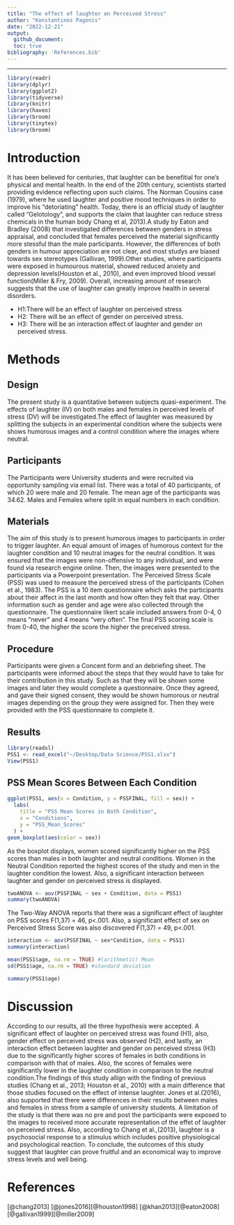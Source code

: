 ```yaml
---
title: "The effect of laughter on Perceived Stress"
author: "Konstantinos Pagonis"
date: "2022-12-21"
output: 
  github_document:
  toc: true
bibliography: 'References.bib'
---
```


***

```r
library(readr)
library(dplyr)
library(ggplot2)
library(tidyverse)
library(knitr)
library(haven)
library(broom)
library(tinytex)
library(broom)
```

# Introduction
It has been believed for centuries, that laughter can be benefitial for one's physical and mental health. In the end of the 20th century, scientists started providing evidence reflecting upon such claims. The Norman Cousins case (1979), where he used laughter and positive mood techniques in order to improve his "detoriating" health. Today, there is an official study of laughter called "Gelotology", and supports the claim that laughter can reduce stress chemicals in the human body Chang et al, 2013).A study by Eaton and Bradley (2008) that investigated differences between genders in stress appraisal, and concluded that females perceived the material significantly more stessful than the male participants. However, the differences of both genders in humour appreciation are not clear, and most studys are biased towards sex stereotypes (Gallivan, 1999).Other studies, where participants were exposed in humourous material, showed reduced anxiety and depression levels(Houston et al., 2010), and even improved blood vessel function(Miller & Fry, 2009). Overall, increasing amount of research suggests that the use of laughter can greatly improve health in several disorders. 

- H1:There will be an effect of laughter on perceived stress
- H2: There will be an effect of gender on perceived stress.
- H3: There will be an interaction effect of laughter and gender on perceived stress.


# Methods

## Design
The present study is a quantitative between subjects quasi-experiment. The effects of laughter (IV) on both males and females in perceived levels of stress (DV) will be investigated.The effect of laughter was measured by splitting the subjects in an experimental condition where the subjects were shows humorous images and a control condition where the images where neutral.

## Participants
The Participants were University students and were recruited via opportunity sampling via email list. There was a total of 40 participants, of which 20 were male and 20 female. The mean age of the participants was 34.62. Males and Females where split in equal numbers in each condition.

## Materials
The aim of this study is to present humorous images to participants in order to trigger laughter. An equal amount of images of humorous context for the laughter condition and 10 neutral images for the neutral condition. It was ensured that the images were non-offensive to any individual, and were found via research engine online. Then, the images were presented to the participants via a Powerpoint presentation.
The Perceived Stress Scale (PSS) was used to measure the perceived stress of the participants (Cohen et al., 1983). The PSS is a 10 item questionnaire which asks the participants about their affect in the last month and how often they felt that way. Other information such as gender and age were also collected through the questionnaire. The questionnaire likert scale included answers from 0-4, 0 means "never" and 4 means "very often". The final PSS scoring scale is from 0-40, the higher the score the higher the preceived stress.

## Procedure
Participants were given a Concent form and an debriefing sheet. The participants were informed about the steps that they would have to take for their contribution in this study. Such as that they will be shown some images and later they would complete a questionnaire. Once they agreed, and gave their signed consent, they would be shown humorous or neutral images depending on the group they were assigned for. Then they were provided with the PSS questionnaire to complete it. 

## Results


```r
library(readxl)
PSS1 <- read_excel("~/Desktop/Data Science/PSS1.xlsx")
View(PSS1)

```


## PSS Mean Scores Between Each Condition


```r
ggplot(PSS1, aes(x = Condition, y = PSSFINAL, fill = sex)) +
  labs(
    title = "PSS Mean Scores in Both Condition",
    x = "Conditions",
    y = "PSS_Mean_Scores"
  ) +
geom_boxplot(aes(color = sex))
```
 As the boxplot displays, women scored significantly higher on the PSS scores than males in both laughter and neutral conditions. Women in the Neutral Condition reported the highest scores of the study and men in the laughter condition the lowest. Also, a significant interaction between laughter and gender on perceived stress is displayed.


```r
twoANOVA <- aov(PSSFINAL ~ sex + Condition, data = PSS1)
summary(twoANOVA)
```

The Two-Way ANOVA reports that there was a significant effect of laughter on PSS scores    F(1,37) = 46, p<.001. Also, a significant effect of sex on Perceived Stress Score was also discovered F(1,37) = 49,  p<.001.


```r
interaction <- aov(PSSFINAL ~ sex*Condition, data = PSS1)
summary(interaction)
```








```r
mean(PSS1$age, na.rm = TRUE) #(arithmetic) Mean
sd(PSS1$age, na.rm = TRUE) #standard deviation

summary(PSS1$age)

```

# Discussion

According to our results, all the three hypothesis were accepted. A significant effect of laughter on perceived stress was found (H1), also, gender effect on perceived stress was observed (H2), and lastly, an interaction effect between laughter and gender on perceived stress (H3) due to the significantly higher scores of females in both conditions in comparison with that of males. Also, the scores of females were significantly lower in the laughter condition in comparison to the neutral condition.The findings of this study allign with the finding of previous studies (Chang et al., 2013; Houston et al., 2010) with a main difference that those studies focused on the effect of intense laughter. Jones et al.(2016), also supported that there were differences in their results between males and females in stress from a sample of university students. A limitation of the study is that there was no pre and post the participants were exposed to the images to received more accurate representation of the effet of laughter on perceived stress. Also, according to Chang et al.,(2013), laughter is a psychosocial response to a stimulus which includes positive physiological and psychological reaction. To conclude, the outcomes of this study suggest that laughter can prove fruitful and an economical way to improve stress levels and well being.

# References

[@chang2013] [@jones2016][@houston1998] [@khan2013][@eaton2008][@gallivan1999][@miller2009]
